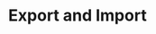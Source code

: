 ---
title: Export and Import
slug: language-manager/working/repository/export-import
sidebar:
  order: 3
---